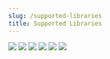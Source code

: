 ```yaml
---
slug: /supported-libraries
title: Supported Libraries
---
```


<div
	style={{
		display: 'flex',
		flexDirection: 'column',
		justifyContent: 'center',
		alignItems: 'center',
	}}
>
	<img
		src="https://media-exp2.licdn.com/dms/image/C4D03AQGzSlzMGduqig/profile-displayphoto-shrink_800_800/0/1652901452036?e=1661385600&v=beta&t=iWwVDDmcFIRGYlGyK5F52-EzoaQNv5eIVIy9wt56npQ"
		style={{ maxWidth: '300px' }}
	/>
	<img
		src="https://media-exp2.licdn.com/dms/image/C4D2DAQGSuVe3xscrWg/profile-treasury-image-shrink_800_800/0/1653736990193?e=1656514800&v=beta&t=Ry9BIc8XlWQcenyePcQIqb7Ze10LLAMGFtVxG_nI-Ps"
		style={{ maxWidth: '300px' }}
	/>
	<img
		src="https://media-exp2.licdn.com/dms/image/C4D2DAQFJQJUEo2Hb0A/profile-treasury-image-shrink_800_800/0/1653736950082?e=1656514800&v=beta&t=K2pN_fRwF1GHEx-vQWU15kAvYPtr77nNiJ6Tj878PAw"
		style={{ maxWidth: '300px' }}
	/>
	<img
		src="https://media-exp2.licdn.com/dms/image/C4E2DAQHD69gUqtWLqQ/profile-treasury-image-shrink_800_800/0/1644193371737?e=1656514800&v=beta&t=4vawgdT-Dgd6qQhc_43Bqjup6HtQy2nSrzu36drTD1g"
		style={{ maxWidth: '300px' }}
	/>
	<img
		src="https://media-exp2.licdn.com/dms/image/C4E2DAQEVH84tLW9Zkw/profile-treasury-image-shrink_800_800/0/1644192715104?e=1656514800&v=beta&t=5JOUqjxbH6fo4wN3TiMHNQD_5BmcJPlpELDzG9uEMaE"
		style={{ maxWidth: '300px' }}
	/>
	<img
		src="https://media-exp2.licdn.com/dms/image/C4D2DAQGSuVe3xscrWg/profile-treasury-image-shrink_800_800/0/1653736990193?e=1656514800&v=beta&t=Ry9BIc8XlWQcenyePcQIqb7Ze10LLAMGFtVxG_nI-Ps"
		style={{ maxWidth: '300px' }}
	/>
</div>
